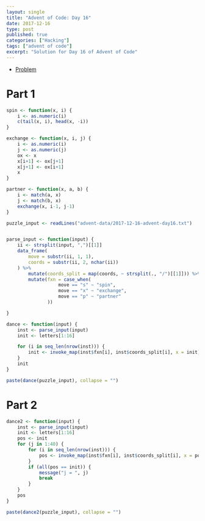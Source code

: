 ```yaml
---
layout: single
title: "Advent of Code: Day 16"
date: 2017-12-16
type: post
published: true
categories: ["Hacking"]
tags: ["advent of code"]
excerpt: "Solution for Day 16 of Advent of Code"
---
```


* [Problem](http://adventofcode.com/2017/day/16)


# Part 1


```r

spin <- function(x, i) {
    i <- as.numeric(i)
    c(tail(x, i), head(x, -i))
}

exchange <- function(x, i, j) {
    i <- as.numeric(i)
    j <- as.numeric(j)
    ox <- x
    x[i+1] <- ox[j+1]
    x[j+1] <- ox[i+1]
    x
}

partner <- function(x, a, b) {
    i <- match(a, x)
    j <- match(b, x)
    exchange(x, i-1, j-1)
}

puzzle_input <- readLines("advent-data/2017-12-16-advent-day16.txt")


parse_input <- function(input) {
    ii <- strsplit(input, ",")[[1]]
    data_frame(
        move = substr(ii, 1, 1),
        coords = substr(ii, 2, nchar(ii))
    ) %>%
        mutate(coords_split = map(coords, ~ strsplit(., "/")[[1]])) %>%
        mutate(fxn = case_when(
                   move == "s" ~ "spin", 
                   move == "x" ~ "exchange",
                   move == "p" ~ "partner"
               ))

}

dance <- function(input) {
    inst <- parse_input(input)
    init <- letters[1:16]

    for (i in seq_len(nrow(inst))) {
        init <- invoke_map(inst$fxn[i], inst$coords_split[i], x = init)[[1]]
    }
    init
}

paste(dance(puzzle_input), collapse = "")
```


# Part 2

```r

dance2 <- function(input) {
    inst <- parse_input(input)
    init <- letters[1:16]
    pos <- init
    for (j in 1:40) {
        for (i in seq_len(nrow(inst))) {
            pos <- invoke_map(inst$fxn[i], inst$coords_split[i], x = pos)[[1]]
        }
        if (all(pos == init)) {
            message("j = ", j)
            break
        }
    }
    pos
}

paste(dance2(puzzle_input), collapse = "")

```
